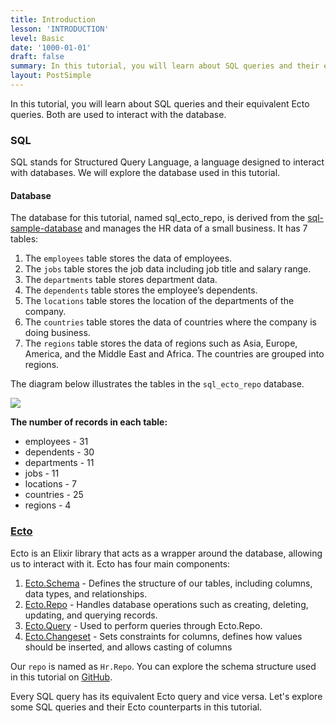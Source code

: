 ```yaml
---
title: Introduction
lesson: 'INTRODUCTION'
level: Basic
date: '1000-01-01'
draft: false
summary: In this tutorial, you will learn about SQL queries and their equivalent Ecto queries. Both are used to interact with the database.
layout: PostSimple
---
```


In this tutorial, you will learn about SQL queries and their equivalent Ecto queries. Both are used to interact with the database.


### SQL

SQL stands for Structured Query Language, a language designed to interact with databases. We will explore the database used in this tutorial.

#### **Database**

The database for this tutorial, named sql_ecto_repo, is derived from the [sql-sample-database](https://www.sqltutorial.org/sql-sample-database/) and manages the HR data of a small business. It has 7 tables:

1. The `employees` table stores the data of employees.
2. The `jobs` table stores the job data including job title and salary range.
3. The `departments` table stores department data.
4. The `dependents` table stores the employee’s dependents.
5. The `locations` table stores the location of the departments of the company.
6. The `countries` table stores the data of countries where the company is doing business.
7. The `regions` table stores the data of regions such as Asia, Europe, America, and the Middle East and Africa. The countries are grouped into regions.

The diagram below illustrates the tables in the `sql_ecto_repo` database.

<img src="/static/images/Screenshotfrom2023-10-3115-05-55.png" />

**The number of records in each table:**

- employees - 31
- dependents - 30
- departments - 11
- jobs - 11
- locations - 7
- countries - 25
- regions - 4

### [Ecto](https://hexdocs.pm/ecto/Ecto.html)

Ecto is an Elixir library that acts as a wrapper around the database, allowing us to interact with it. Ecto has four main components:

1.  [Ecto.Schema](https://hexdocs.pm/ecto/Ecto.Schema.html) - Defines the structure of our tables, including columns, data types, and relationships.
2.  [Ecto.Repo](https://hexdocs.pm/ecto/Ecto.Repo.html) - Handles database operations such as creating, deleting, updating, and querying records.
3.  [Ecto.Query](https://hexdocs.pm/ecto/Ecto.Query.html) - Used to perform queries through Ecto.Repo.
4.  [Ecto.Changeset](https://hexdocs.pm/ecto/Ecto.Query.html) - Sets constraints for columns, defines how values should be inserted, and allows casting of columns


Our `repo` is named as `Hr.Repo`. You can explore the schema structure used in this tutorial on [GitHub](https://github.com/sangeethailango/SQL-Ecto-learning).

Every SQL query has its equivalent Ecto query and vice versa. Let's explore some SQL queries and their Ecto counterparts in this tutorial.

